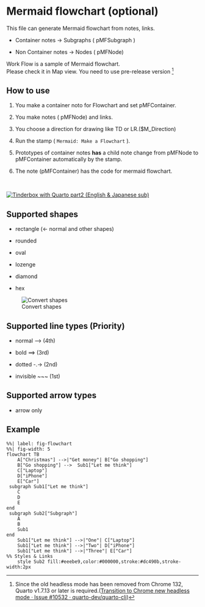 

# Mermaid flowchart (optional) {#sec-mermaid-flowchart }

This file can generate Mermaid flowchart from notes, links.


* Container notes -> Subgraphs ( pMFSubgraph )



* Non Container notes -> Nodes ( pMFNode)

Work Flow is a sample of Mermaid flowchart.  
Please check it in Map view.
You need to use pre-release version [^chromeheadlessmodeissue]

[^chromeheadlessmodeissue]:Since the old headless mode has been removed from Chrome 132, Quarto v1.7.13 or later is required.([Transition to Chrome new headless mode · Issue #10532 · quarto-dev/quarto-cli](https://github.com/quarto-dev/quarto-cli/issues/10532))







## How to use {#sec-how-to-use-mermaid }



1. You make a container noto for Flowchart and set pMFContainer.



2. You make notes ( pMFNode) and links. 



3. You choose a direction for drawing like TD or LR.($M_Direction)



4. Run the stamp ( `Mermaid: Make a Flowchart` ).



5. Prototypes of container notes **has** a child note change from pMFNode to pMFContainer automatically by the stamp.



6. The note (pMFContainer) has the code for mermaid flowchart.

<br>

[![Tinderbox with Quarto part2 (English & Japanese sub)](screenshots/youtube_opening_part2.png)](https://youtu.be/of2TkCyJ2xY)








## Supported shapes {#sec-supported-shapes }



* rectangle (<- normal and other shapes)



* rounded



* oval



* lozenge



* diamond



* hex


![Convert shapes](screenshots/convertshapes.png)








## Supported line types (Priority) {#sec-supported-line-types-priority }



* normal 	 -->			(4th)



* bold     	 ==>			(3rd)



* dotted  	 -.->		    (2nd)



* invisible	 ~~~		   	(1st)








## Supported arrow types {#sec-supported-arrow-types }



* arrow only 








## Example {#sec-mermaid-example }


```mermaid
%%| label: fig-flowchart
%%| fig-width: 5
flowchart TB
    A["Christmas"] -->|"Get money"| B["Go shopping"]
    B["Go shopping"] -->  Sub1["Let me think"]
    C["Laptop"]
    D["iPhone"]
    E["Car"]
 subgraph Sub1["Let me think"]
    C
    D
    E
end 
 subgraph Sub2["Subgraph"]
    A
    B
    Sub1
end 
    Sub1["Let me think"] -->|"One"| C["Laptop"]
    Sub1["Let me think"] -->|"Two"| D["iPhone"]
    Sub1["Let me think"] -->|"Three"| E["Car"]
%% Styles & Links
    style Sub2 fill:#eeebe9,color:#000000,stroke:#dc490b,stroke-width:2px
```







